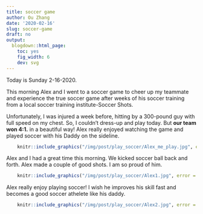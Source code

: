 ```yaml
---
title: soccer game 
author: Ou Zhang
date: '2020-02-16'
slug: soccer-game
draft: no
output:
  blogdown::html_page:
    toc: yes
    fig_width: 6
    dev: svg
---
```


Today is Sunday 2-16-2020.
 
This morning Alex and I went to a soccer game to cheer up my teammate and experience the true soccer game after weeks of his soccer training from a local soccer training institute-Soccer Shots. 

Unfortunately, I was injured a week before, hitting by a 300-pound guy with full speed on my chest. 
So, I couldn't dress-up and play today. But **our team won 4:1.** in a beautiful way! 
Alex really enjoyed watching the game and played soccer with his Daddy on the sideline. 


```r

    knitr::include_graphics("/img/post/play_soccer/Alex_me_play.jpg", error = FALSE)

```

Alex and I had a great time this morning. We kicked soccer ball back and forth. Alex made a couple of good shots. 
I am so proud of him.


```r

    knitr::include_graphics("/img/post/play_soccer/Alex1.jpg", error = FALSE)
```

Alex really enjoy playing soccer! I wish he improves his skill fast and becomes a good soccer athelete like his daddy.

```r

    knitr::include_graphics("/img/post/play_soccer/Alex2.jpg", error = FALSE)

```


